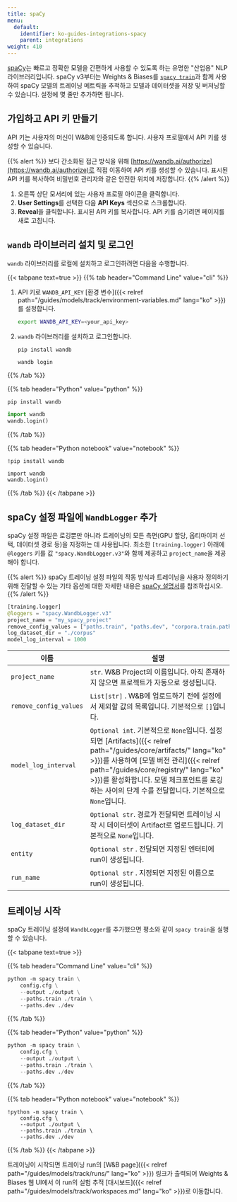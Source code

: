 ```yaml
---
title: spaCy
menu:
  default:
    identifier: ko-guides-integrations-spacy
    parent: integrations
weight: 410
---
```


[spaCy](https://spacy.io)는 빠르고 정확한 모델을 간편하게 사용할 수 있도록 하는 유명한 "산업용" NLP 라이브러리입니다. spaCy v3부터는 Weights & Biases를 [`spacy train`](https://spacy.io/api/cli#train)과 함께 사용하여 spaCy 모델의 트레이닝 메트릭을 추적하고 모델과 데이터셋을 저장 및 버저닝할 수 있습니다. 설정에 몇 줄만 추가하면 됩니다.

## 가입하고 API 키 만들기

API 키는 사용자의 머신이 W&B에 인증되도록 합니다. 사용자 프로필에서 API 키를 생성할 수 있습니다.

{{% alert %}}
보다 간소화된 접근 방식을 위해 [https://wandb.ai/authorize](https://wandb.ai/authorize)로 직접 이동하여 API 키를 생성할 수 있습니다. 표시된 API 키를 복사하여 비밀번호 관리자와 같은 안전한 위치에 저장합니다.
{{% /alert %}}

1. 오른쪽 상단 모서리에 있는 사용자 프로필 아이콘을 클릭합니다.
2. **User Settings**를 선택한 다음 **API Keys** 섹션으로 스크롤합니다.
3. **Reveal**을 클릭합니다. 표시된 API 키를 복사합니다. API 키를 숨기려면 페이지를 새로 고칩니다.

## `wandb` 라이브러리 설치 및 로그인

`wandb` 라이브러리를 로컬에 설치하고 로그인하려면 다음을 수행합니다.

{{< tabpane text=true >}}
{{% tab header="Command Line" value="cli" %}}

1. API 키로 `WANDB_API_KEY` [환경 변수]({{< relref path="/guides/models/track/environment-variables.md" lang="ko" >}})를 설정합니다.

    ```bash
    export WANDB_API_KEY=<your_api_key>
    ```

2. `wandb` 라이브러리를 설치하고 로그인합니다.

    ```shell
    pip install wandb

    wandb login
    ```

{{% /tab %}}

{{% tab header="Python" value="python" %}}

```bash
pip install wandb
```
```python
import wandb
wandb.login()
```

{{% /tab %}}

{{% tab header="Python notebook" value="notebook" %}}

```notebook
!pip install wandb

import wandb
wandb.login()
```

{{% /tab %}}
{{< /tabpane >}}

## spaCy 설정 파일에 `WandbLogger` 추가

spaCy 설정 파일은 로깅뿐만 아니라 트레이닝의 모든 측면(GPU 할당, 옵티마이저 선택, 데이터셋 경로 등)을 지정하는 데 사용됩니다. 최소한 `[training.logger]` 아래에 `@loggers` 키를 값 `"spacy.WandbLogger.v3"`와 함께 제공하고 `project_name`을 제공해야 합니다.

{{% alert %}}
spaCy 트레이닝 설정 파일의 작동 방식과 트레이닝을 사용자 정의하기 위해 전달할 수 있는 기타 옵션에 대한 자세한 내용은 [spaCy 설명서](https://spacy.io/usage/training)를 참조하십시오.
{{% /alert %}}

```python
[training.logger]
@loggers = "spacy.WandbLogger.v3"
project_name = "my_spacy_project"
remove_config_values = ["paths.train", "paths.dev", "corpora.train.path", "corpora.dev.path"]
log_dataset_dir = "./corpus"
model_log_interval = 1000
```

| 이름                   | 설명                                                                                                                                                                                                                                              |
| ---------------------- | --------------------------------------------------------------------------------------------------------------------------------------------------------------------------------------------------------------------------------------------------- |
| `project_name`         | `str`. W&B Project의 이름입니다. 아직 존재하지 않으면 프로젝트가 자동으로 생성됩니다.                                                                                                                                                              |
| `remove_config_values` | `List[str]` . W&B에 업로드하기 전에 설정에서 제외할 값의 목록입니다. 기본적으로 `[]`입니다.                                                                                                                                                         |
| `model_log_interval`   | `Optional int`. 기본적으로 `None`입니다. 설정되면 [Artifacts]({{< relref path="/guides/core/artifacts/" lang="ko" >}})를 사용하여 [모델 버전 관리]({{< relref path="/guides/core/registry/" lang="ko" >}})를 활성화합니다. 모델 체크포인트를 로깅하는 사이의 단계 수를 전달합니다. 기본적으로 `None`입니다. |
| `log_dataset_dir`      | `Optional str`. 경로가 전달되면 트레이닝 시작 시 데이터셋이 Artifact로 업로드됩니다. 기본적으로 `None`입니다.                                                                                                                                           |
| `entity`               | `Optional str` . 전달되면 지정된 엔터티에 run이 생성됩니다.                                                                                                                                                                                        |
| `run_name`             | `Optional str` . 지정되면 지정된 이름으로 run이 생성됩니다.                                                                                                                                                                                          |

## 트레이닝 시작

spaCy 트레이닝 설정에 `WandbLogger`를 추가했으면 평소와 같이 `spacy train`을 실행할 수 있습니다.

{{< tabpane text=true >}}

{{% tab header="Command Line" value="cli" %}}

```python
python -m spacy train \
    config.cfg \
    --output ./output \
    --paths.train ./train \
    --paths.dev ./dev
```

{{% /tab %}}

{{% tab header="Python" value="python" %}}

```python
python -m spacy train \
    config.cfg \
    --output ./output \
    --paths.train ./train \
    --paths.dev ./dev
```

{{% /tab %}}

{{% tab header="Python notebook" value="notebook" %}}

```notebook
!python -m spacy train \
    config.cfg \
    --output ./output \
    --paths.train ./train \
    --paths.dev ./dev
```

{{% /tab %}}
{{< /tabpane >}}

트레이닝이 시작되면 트레이닝 run의 [W&B page]({{< relref path="/guides/models/track/runs/" lang="ko" >}}) 링크가 출력되어 Weights & Biases 웹 UI에서 이 run의 실험 추적 [대시보드]({{< relref path="/guides/models/track/workspaces.md" lang="ko" >}})로 이동합니다.
